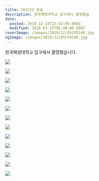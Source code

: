 ```yaml
---
title: 191223 일출
description: 한국해양대학교 입구에서 촬영했습
date:
  posted: 2019-12-24T15:42:00.000Z
  modified: 2020-03-23T05:40:00.000Z
coverImage: /images/2019/12/DSCF0148.jpg
ogImage: /images/2019/12/DSCF0148.jpg
---
```


한국해양대학교 입구에서 촬영했습니다.

![](https://lh3.googleusercontent.com/Z3x85IZmN3IYxTXzMEBiphAeX-4tCqdnpwhGQzD_az9XNglvMMYPmC7GTbF6BHH2JAgpTa85zrBZ6cJ5G8AJgSaScZleHoOJPIBfcvz4Slon7QinNdfBhI57EXr3fcDwOwyiIQ5P4Q)

![](https://lh3.googleusercontent.com/4JX1m9lLgdFtBmofPnRMhY2qcoSaVs9povCNKPtKGX9hYij-as0o6KZnrP1GKHn29KraGlOKnBs-PJkzRnCeSg5yXh3LB34NQhzMFHqs_fF14w7gG_iiPR71E8ftVXzT_Pm3zjXiOg)

![](https://lh3.googleusercontent.com/eXmrmNsAER_V6eYOiPOWCpDNEH1sZQmCRtIQEiMFwiucWVgV5O_0qaz-wCWru34rYwyYguqp2AZeep7awPMzafn658vUloBA0IS-7VILEuqaNI9lcTWf1hgq5xaigXdyRCvhKr2wlQ)

![](https://lh3.googleusercontent.com/gfpu1rQmL0op8hJdtO-kBf8vMsvhSfqWKM2Mpey7WFPq9TDI86I5Tm_thsQc6kMwwLGGV9RlzEvqfXAmzP0TeNty-zIasO9RGTVbJ-87jjKH6IzVYSegppypfP84bEBwlxq1ODX6Ug)

![](https://lh3.googleusercontent.com/51UiXYfJGYDqHL8MEd7BzkDO4FPBYXJ9fCJumwsU53qyaMY6y_8LV5gyp_vJ0vrukged4BRz17Eo54nxrqmC3Gsu6dOM-gUSIvdojEIcVsPQuoUEg2G_gYJmzDynFZJl6p3S7jP5wg)

![](https://lh3.googleusercontent.com/x6UYSKCk8012_2JK4x0-fOSH9bkhYj2ympnohNK0ZqlfNMv2B-cJ1ljrkm7p72H6jlPYQaYGgEP2c5SajE1GWaTmhwQCY-Adfa6ZThG9yXOObXKxVDdNfaGDCBfzOvtw-K7AEh_knw)

![](https://lh3.googleusercontent.com/ffuz91oI0uTgSFIUwKEBaLYhUWJ_jS5_pLYXT4g9ZNTAtKN_19Kx7uSUHDXYP6-Uh1_eAGeOYiiwMldn7TwwFWMAAO6YXARmQFqdg8bb47AMWDe60daQHXv5OzKaLt3CZJeJLLzYbg)

![](https://lh3.googleusercontent.com/10pmMU6rDqIu2iHv0Qr5Yn-3V4lLpFDHzAgz1KzkDmBNFBWognzXhL2EPSoarX6aTPAfpdHu83SGtIe0hUJCvUZWIjrQ2DIO5T41d0BuT3wDWB_-tPvqf11EQW7ocmMgXQHEUQT6cQ)

![](https://lh3.googleusercontent.com/Q6GZxaYq80Bh5Di0Kuwlo5KzNpd-OZlqYO7qh54us5aAqDUNZnlGdH2c2KFzEzUtcFl-OZaR9R4wH6zdEAIWygci6BtmcUEiH_HBN8z7Atd7P5cOZUtJukoHgpB1vJjV5i86XL_nZw)

![](https://lh3.googleusercontent.com/JYYh5ObPR-iz3ho2gnOwTxVXD5VCnd6Q2r9-Xxk0HTLHcWNh296dY5QLrLAgOofK7ASTflIR2sS-GT7aoNRl-CM3bQqdpDJ3J5Fz7j1SF4RXuzL9bhuEqyqnQa_O4eTWWWyYId4qPQ)

![](https://lh3.googleusercontent.com/n34bjD_NklPuaoJCPg3bdQ-W8s4Riw6Ce6GpdEoNgBx6G9w8apJ-xMegLzGLM2Dcz_-1pvE6R6d7nn_lbwGvPPHvWxo71pWLqjiBJ1WAMaZPwbfaToz2kncgKWob-j79M2skHXfjkw)

![](https://lh3.googleusercontent.com/dTAMpRptz_1CU6xs-0OPlV3YERbd0BrC16gpifwRi-pH3hf1T87Lp8gBSSytNMqCzLnaijLr7k2EdXygdZG_8-5XUfhkQI-qBGIjNrp-P1l-Nxjrn33QGzIaNv5Q-z1kGCsPvuUa1g)

![](https://lh3.googleusercontent.com/hgloAuysoStPDdbFcV5E_F8aeiQxOr-kXt0QOXVdCz-fusVlM_8tvprFSj1IjNz6DQfRp-79Fhf8tWvhejWQ-EiQCbSQD6ykClc2d-yCJK-zvk4tzpgZTajENzBi4u0iqoMbz4drOA)